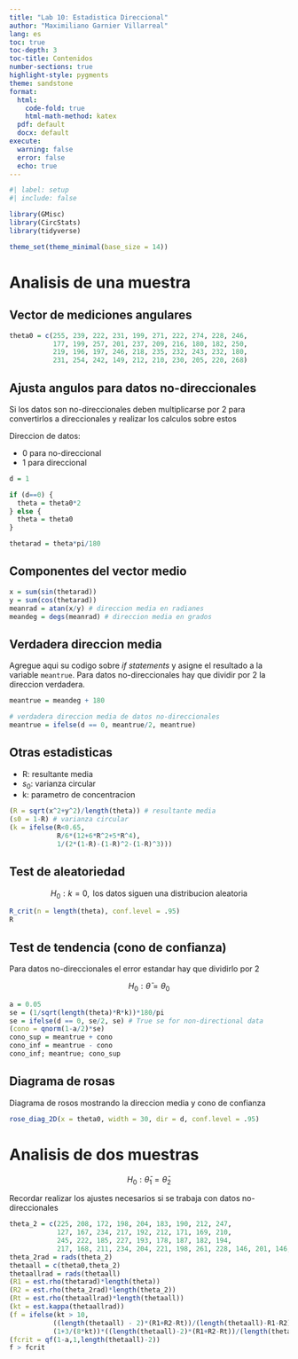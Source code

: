 ```yaml
---
title: "Lab 10: Estadistica Direccional"
author: "Maximiliano Garnier Villarreal"
lang: es
toc: true
toc-depth: 3
toc-title: Contenidos
number-sections: true
highlight-style: pygments
theme: sandstone
format:
  html:
    code-fold: true
    html-math-method: katex
  pdf: default
  docx: default
execute:
  warning: false
  error: false
  echo: true
---
```


```r
#| label: setup
#| include: false

library(GMisc)
library(CircStats)
library(tidyverse)

theme_set(theme_minimal(base_size = 14))
```

# Analisis de una muestra

## Vector de mediciones angulares

```r
theta0 = c(255, 239, 222, 231, 199, 271, 222, 274, 228, 246, 
           177, 199, 257, 201, 237, 209, 216, 180, 182, 250, 
           219, 196, 197, 246, 218, 235, 232, 243, 232, 180, 
           231, 254, 242, 149, 212, 210, 230, 205, 220, 268)
```

## Ajusta angulos para datos no-direccionales

Si los datos son no-direccionales deben multiplicarse por 2 para convertirlos a direccionales y realizar los calculos sobre estos

Direccion de datos:

-   0 para no-direccional
-   1 para direccional

```r
d = 1

if (d==0) {
  theta = theta0*2
} else {
  theta = theta0
}

thetarad = theta*pi/180
```

## Componentes del vector medio

```r
x = sum(sin(thetarad))
y = sum(cos(thetarad))
meanrad = atan(x/y) # direccion media en radianes
meandeg = degs(meanrad) # direccion media en grados
```

## Verdadera direccion media

Agregue aqui su codigo sobre *if statements* y asigne el resultado a la variable `meantrue`. Para datos no-direccionales hay que dividir por 2 la direccion verdadera.

```r
meantrue = meandeg + 180

# verdadera direccion media de datos no-direccionales
meantrue = ifelse(d == 0, meantrue/2, meantrue)
```

## Otras estadisticas

-   R: resultante media
-   $s_0$: varianza circular
-   k: parametro de concentracion

```r
(R = sqrt(x^2+y^2)/length(theta)) # resultante media
(s0 = 1-R) # varianza circular
(k = ifelse(R<0.65, 
            R/6*(12+6*R^2+5*R^4), 
            1/(2*(1-R)-(1-R)^2-(1-R)^3)))
```

## Test de aleatoriedad

$$H_0: k = 0, \text{ los datos siguen una distribucion aleatoria}$$

```r
R_crit(n = length(theta), conf.level = .95)
R
```

## Test de tendencia (cono de confianza)

Para datos no-direccionales el error estandar hay que dividirlo por 2

$$H_0: \bar{\theta} = \theta_0$$

```r
a = 0.05
se = (1/sqrt(length(theta)*R*k))*180/pi
se = ifelse(d == 0, se/2, se) # True se for non-directional data
(cono = qnorm(1-a/2)*se)
cono_sup = meantrue + cono
cono_inf = meantrue - cono
cono_inf; meantrue; cono_sup
```

## Diagrama de rosas

Diagrama de rosos mostrando la direccion media y cono de confianza

```r
rose_diag_2D(x = theta0, width = 30, dir = d, conf.level = .95)
```

# Analisis de dos muestras

$$H_0: \bar{\theta}_1 = \bar{\theta}_2$$

Recordar realizar los ajustes necesarios si se trabaja con datos no-direccionales

```r
theta_2 = c(225, 208, 172, 198, 204, 183, 190, 212, 247, 
            127, 167, 234, 217, 192, 212, 171, 169, 210, 
            245, 222, 185, 227, 193, 178, 187, 182, 194, 
            217, 168, 211, 234, 204, 221, 198, 261, 228, 146, 201, 146, 231)
theta_2rad = rads(theta_2)
thetaall = c(theta0,theta_2)
thetaallrad = rads(thetaall)
(R1 = est.rho(thetarad)*length(theta))
(R2 = est.rho(theta_2rad)*length(theta_2))
(Rt = est.rho(thetaallrad)*length(thetaall))
(kt = est.kappa(thetaallrad))
(f = ifelse(kt > 10, 
           ((length(thetaall) - 2)*(R1+R2-Rt))/(length(thetaall)-R1-R2),
           (1+3/(8*kt))*((length(thetaall)-2)*(R1+R2-Rt))/(length(thetaall)-R1-R2)))
(fcrit = qf(1-a,1,length(thetaall)-2))
f > fcrit
```
